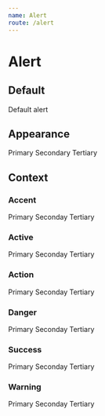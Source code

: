 ```yaml
---
name: Alert
route: /alert
---
```



# Alert

<Props of={Alert} />

## Default

<Playground>
  <ThemeProvider>
    <Alert>Default alert</Alert>
  </ThemeProvider>
</Playground>

## Appearance

<Playground>
  <ThemeProvider>
    <Flex>
      <Alert
        appearance="primary"
        margin3="right bottom"
        css={`
          width: 200px;
        `}
      >
        Primary
      </Alert>
      <Alert
        appearance="secondary"
        margin3="right bottom"
        css={`
          width: 200px;
        `}
      >
        Secondary
      </Alert>
      <Alert
        appearance="tertiary"
        margin3="right bottom"
        css={`
          width: 200px;
        `}
      >
        Tertiary
      </Alert>
    </Flex>
  </ThemeProvider>
</Playground>

## Context

<Playground>
  <ThemeProvider>
    <section>
      <h3>Accent</h3>
      <Flex>
        <Alert appearance='primary-accent' margin3='right bottom' css={`width: 200px`}>Primary</Alert>
        <Alert appearance='secondary-accent' margin3='right bottom' css={`width: 200px`}>Seconday</Alert>
        <Alert appearance='tertiary-accent' margin3='right bottom'  css={`width: 200px`}>Tertiary</Alert>
      </Flex>
    </section>
    <section>
      <h3>Active</h3>
      <Flex>
        <Alert appearance='primary-active' margin3='right bottom'  css={`width: 200px`}> Primary</Alert>
        <Alert appearance='secondary-active' margin3='right bottom'  css={`width: 200px`}>Seconday</Alert>
        <Alert appearance='tertiary-active' margin3='right bottom'  css={`width: 200px`}>Tertiary</Alert>
      </Flex>
    </section>
    <section>
      <h3>Action</h3>
      <Flex>
        <Alert appearance='primary-action' margin3='right bottom'  css={`width: 200px`}> Primary</Alert>
        <Alert appearance='secondary-action' margin3='right bottom'  css={`width: 200px`}>Seconday</Alert>
        <Alert appearance='tertiary-action' margin3='right bottom'  css={`width: 200px`}>Tertiary</Alert>
      </Flex>
    </section>
    <section>
      <h3>Danger</h3>
      <Flex>
        <Alert appearance='primary-danger' margin3='right bottom'  css={`width: 200px`}> Primary</Alert>
        <Alert appearance='secondary-danger' margin3='right bottom'  css={`width: 200px`}>Seconday</Alert>
        <Alert appearance='tertiary-danger' margin3='right bottom'  css={`width: 200px`}>Tertiary</Alert>
      </Flex>
    </section>
    <section>
      <h3>Success</h3>
      <Flex>
        <Alert appearance='primary-success' margin3='right bottom'  css={`width: 200px`}> Primary</Alert>
        <Alert appearance='secondary-success' margin3='right bottom'  css={`width: 200px`}>Seconday</Alert>
        <Alert appearance='tertiary-success' margin3='right bottom'  css={`width: 200px`}>Tertiary</Alert>
      </Flex>
    </section>
    <section>
      <h3>Warning</h3>
      <Flex>
        <Alert appearance='primary-warning' margin3='right bottom'  css={`width: 200px`}> Primary</Alert>
        <Alert appearance='secondary-warning' margin3='right bottom'  css={`width: 200px`}>Seconday</Alert>
        <Alert appearance='tertiary-warning' margin3='right bottom'  css={`width: 200px`}>Tertiary</Alert>
      </Flex>
    </section>

  </ThemeProvider>
</Playground>
